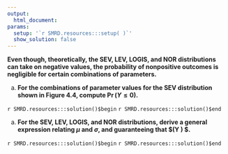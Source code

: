 ```yaml
---
output:
  html_document:
params:
  setup: '`r SMRD.resources:::setup( )`'
  show_solution: false
---
```


__Even though, theoretically, the SEV, LEV, LOGIS, and NOR distributions can take on negative values, the probability of nonpositive outcomes is negligible for certain combinations of parameters.__

a. __For the combinations of parameter values for the SEV distribution shown in Figure 4.4, compute $\Pr(Y \leq 0)$.__

`r SMRD.resources:::solution()$begin`
`r SMRD.resources:::solution()$end`

a. __For the SEV, LEV, LOGIS, and NOR distributions, derive a general expression relating $\mu$ and $\sigma$, and guaranteeing that $\Pr(Y \leq 0) \leq \epsilon $.__

`r SMRD.resources:::solution()$begin`
`r SMRD.resources:::solution()$end`
